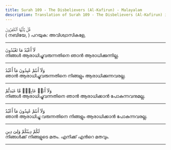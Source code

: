 ```yaml
---
title: Surah 109 - The Disbelievers (Al-Kafirun) - Malayalam
description: Translation of Surah 109 - The Disbelievers (Al-Kafirun) in Malayalam
---
```





<Aside type="quran" title="1">
قُلْ يَٰٓأَيُّهَا ٱلْكَٰفِرُونَ
</Aside>

<Aside type="reference" title="1">
( നബിയേ, ) പറയുക: അവിശ്വാസികളേ,
</Aside>

---

<Aside type="quran" title="2">
لَآ أَعْبُدُ مَا تَعْبُدُونَ
</Aside>

<Aside type="reference" title="2">
നിങ്ങള്‍ ആരാധിച്ചുവരുന്നതിനെ ഞാന്‍ ആരാധിക്കുന്നില്ല.
</Aside>

---

<Aside type="quran" title="3">
وَلَآ أَنتُمْ عَٰبِدُونَ مَآ أَعْبُدُ
</Aside>

<Aside type="reference" title="3">
ഞാന്‍ ആരാധിച്ചുവരുന്നതിനെ നിങ്ങളും ആരാധിക്കുന്നവരല്ല.
</Aside>

---

<Aside type="quran" title="4">
وَلَآ أَنَا۠ عَابِدٌۭ مَّا عَبَدتُّمْ
</Aside>

<Aside type="reference" title="4">
നിങ്ങള്‍ ആരാധിച്ചുവന്നതിനെ ഞാന്‍ ആരാധിക്കാന്‍ പോകുന്നവനുമല്ല.
</Aside>

---

<Aside type="quran" title="5">
وَلَآ أَنتُمْ عَٰبِدُونَ مَآ أَعْبُدُ
</Aside>

<Aside type="reference" title="5">
ഞാന്‍ ആരാധിച്ചു വരുന്നതിനെ നിങ്ങളും ആരാധിക്കാന്‍ പോകുന്നവരല്ല.
</Aside>

---

<Aside type="quran" title="6">
لَكُمْ دِينُكُمْ وَلِىَ دِينِ
</Aside>

<Aside type="reference" title="6">
നിങ്ങള്‍ക്ക്‌ നിങ്ങളുടെ മതം. എനിക്ക്‌ എന്‍റെ മതവും.
</Aside>

---
